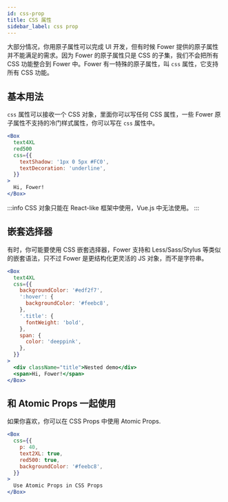 ```yaml
---
id: css-prop
title: CSS 属性
sidebar_label: css prop
---
```


大部分情况，你用原子属性可以完成 UI 开发，但有时候 Fower 提供的原子属性并不能满足的需求。因为 Fower 的原子属性只是 CSS 的子集，我们不会把所有 CSS 功能整合到 Fower 中。Fower 有一特殊的原子属性，叫 `css` 属性，它支持所有 CSS 功能。

## 基本用法

`css` 属性可以接收一个 CSS 对象，里面你可以写任何 CSS 属性，一些 Fower 原子属性不支持的冷门样式属性，你可以写在 `css` 属性中。

```jsx live
<Box
  text4XL
  red500
  css={{
    textShadow: '1px 0 5px #FC0',
    textDecoration: 'underline',
  }}
>
  Hi, Fower!
</Box>
```

:::info
CSS 对象只能在 React-like 框架中使用，Vue.js 中无法使用。
:::

## 嵌套选择器

有时，你可能要使用 CSS 嵌套选择器，Fower 支持和 Less/Sass/Stylus 等类似的嵌套语法，只不过 Fower 是更结构化更灵活的 JS 对象，而不是字符串。

```jsx live
<Box
  text4XL
  css={{
    backgroundColor: '#edf2f7',
    ':hover': {
      backgroundColor: '#feebc8',
    },
    '.title': {
      fontWeight: 'bold',
    },
    span: {
      color: 'deeppink',
    },
  }}
>
  <div className="title">Nested demo</div>
  <span>Hi, Fower!</span>
</Box>
```

## 和 Atomic Props 一起使用

如果你喜欢，你可以在 CSS Props 中使用 Atomic Props.

```jsx live
<Box
  css={{
    p: 40,
    text2XL: true,
    red500: true,
    backgroundColor: '#feebc8',
  }}
>
  Use Atomic Props in CSS Props
</Box>
```
